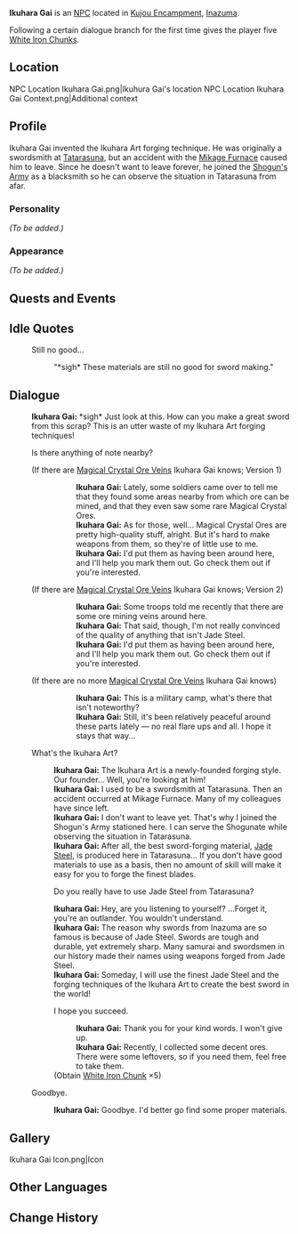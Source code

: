 {{Meta
<!-- Remove this template after adding the missing info -->
|missing_NPC_profile  = yes
}}
{{Character Infobox
|type             = NPC
|image            = NPC Ikuhara Gai.png
|realname         = 
|region           = Inazuma
|affiliation      = 
|title            = Blacksmith
|voiceEN          = 
|voiceCN          = 
|voiceJP          = 
|dialoguereward   = {{card|White Iron Chunk|5}}
}}
'''Ikuhara Gai''' {{Lang|ja={{sic|幾原凯|hide=1}}}} is an [[NPC]] located in [[Kujou Encampment]], [[Inazuma]].

Following a certain dialogue branch for the first time gives the player five [[White Iron Chunk]]s.

==Location==
<gallery>
NPC Location Ikuhara Gai.png|Ikuhura Gai's location
NPC Location Ikuhara Gai Context.png|Additional context
</gallery>

==Profile==
Ikuhara Gai invented the Ikuhara Art forging technique. He was originally a swordsmith at [[Tatarasuna]], but an accident with the [[Mikage Furnace]] caused him to leave. Since he doesn't want to leave forever, he joined the [[Shogun's Army]] as a blacksmith so he can observe the situation in Tatarasuna from afar.

===Personality===
''(To be added.)''

===Appearance===
''(To be added.)''

==Quests and Events==
{{Quests and Events}}

==Idle Quotes==
{{Dialogue start}}
: {{DIcon|Idle}} Still no good...
:: {{A|VO Ikuhara Gai 01.ogg}} "*sigh* These materials are still no good for sword making."
{{Dialogue end}}

==Dialogue==
{{Dialogue start}}
:'''Ikuhara Gai:''' *sigh* Just look at this. How can you make a great sword from this scrap? This is an utter waste of my Ikuhara Art forging techniques!
:{{DIcon|!}} Is there anything of note nearby?
:;(If there are [[Magical Crystal Chunk|Magical Crystal Ore Veins]] Ikuhara Gai knows; Version 1)
:::'''Ikuhara Gai:''' Lately, some soldiers came over to tell me that they found some areas nearby from which ore can be mined, and that they even saw some rare Magical Crystal Ores.
:::'''Ikuhara Gai:''' As for those, well... Magical Crystal Ores are pretty high-quality stuff, alright. But it's hard to make weapons from them, so they're of little use to me.
:::'''Ikuhara Gai:''' I'd put them as having been around here, and I'll help you mark them out. Go check them out if you're interested.
::;([[Rich Ore Reserve]]s marked on the map)
:;(If there are [[Magical Crystal Chunk|Magical Crystal Ore Veins]] Ikuhara Gai knows; Version 2)
:::'''Ikuhara Gai:''' Some troops told me recently that there are some ore mining veins around here.
:::'''Ikuhara Gai:''' That said, though, I'm not really convinced of the quality of anything that isn't Jade Steel.
:::'''Ikuhara Gai:''' I'd put them as having been around here, and I'll help you mark them out. Go check them out if you're interested.
::;([[Rich Ore Reserve]]s marked on the map)
:;(If there are no more [[Magical Crystal Chunk|Magical Crystal Ore Veins]] Ikuhara Gai knows)
:::'''Ikuhara Gai:''' This is a military camp, what's there that isn't noteworthy?
:::'''Ikuhara Gai:''' Still, it's been relatively peaceful around these parts lately &mdash; no real flare ups and all. I hope it stays that way...
:{{DIcon}} What's the Ikuhara Art?
::'''Ikuhara Gai:''' The Ikuhara Art is a newly-founded forging style. Our founder... Well, you're looking at him!
::'''Ikuhara Gai:''' I used to be a swordsmith at Tatarasuna. Then an accident occurred at Mikage Furnace. Many of my colleagues have since left.
::'''Ikuhara Gai:''' I don't want to leave yet. That's why I joined the Shogun's Army stationed here. I can serve the Shogunate while observing the situation in Tatarasuna.
::'''Ikuhara Gai:''' After all, the best sword-forging material, [[Jade Steel]], is produced here in Tatarasuna... If you don't have good materials to use as a basis, then no amount of skill will make it easy for you to forge the finest blades.
::{{DIcon}} Do you really have to use Jade Steel from Tatarasuna?
::'''Ikuhara Gai:''' Hey, are you listening to yourself? ...Forget it, you're an outlander. You wouldn't understand.
::'''Ikuhara Gai:''' The reason why swords from Inazuma are so famous is because of Jade Steel. Swords {{sic|forged it}} are tough and durable, yet extremely sharp. Many samurai and swordsmen in our history made their names using weapons forged from Jade Steel.
::'''Ikuhara Gai:''' Someday, I will use the finest Jade Steel and the forging techniques of the Ikuhara Art to create the best sword in the world!
::{{DIcon|Reward}} I hope you succeed.
:::'''Ikuhara Gai:''' Thank you for your kind words. I won't give up.
:::'''Ikuhara Gai:''' Recently, I collected some decent ores. There were some leftovers, so if you need them, feel free to take them.
::;(Obtain [[White Iron Chunk]] ×5)
:{{DIcon}} Goodbye.
::'''Ikuhara Gai:''' Goodbye. I'd better go find some proper materials.
{{Dialogue end}}

==Gallery==
<gallery>
Ikuhara Gai Icon.png|Icon
</gallery>

==Other Languages==
{{Other Languages
|default_hidden = 1
|en      = Ikuhara Gai
|zhs     = 几原凯
|zhs_rm  = Jǐyuán Kǎi
|zht     = 幾原凱
|zht_rm  = Jǐyuán Kǎi
|ja      = {{sic|幾原凯|hide=1}}
|ja_rm   = Ikuhara Gai
|ko      = 이쿠하라 가이
|ko_rm   = Ikuhara Gai
|es      = Ikuhara Gai
|fr      = Ikuhara Gai
|ru      = Икухара Гай
|ru_note = {{Lang|mini=1|ru=ай|ru_rm=ay}} produces the ''ai'' sound.
|th      = Ikuhara Gai
|vi      = Ikuhara Gai
|de      = Ikuhara Gai
|id      = Ikuhara Gai
|pt      = Ikuhara Gai
|tr      = Ikuhara Gai
|it      = Ikuhara Gai
}}

==Change History==
{{Change History|2.0}}
<!--
==References==
{{Reflist}}-->